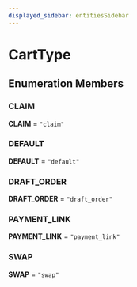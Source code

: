 ```yaml
---
displayed_sidebar: entitiesSidebar
---
```



# CartType

## Enumeration Members

### CLAIM

 **CLAIM** = `"claim"`

### DEFAULT

 **DEFAULT** = `"default"`

### DRAFT\_ORDER

 **DRAFT\_ORDER** = `"draft_order"`

### PAYMENT\_LINK

 **PAYMENT\_LINK** = `"payment_link"`

### SWAP

 **SWAP** = `"swap"`
